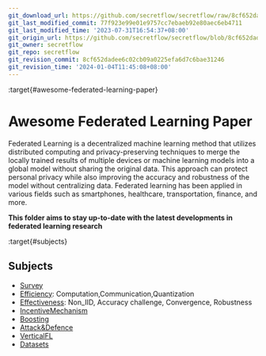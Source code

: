 ```yaml
---
git_download_url: https://github.com/secretflow/secretflow/raw/8cf652dadee6c02cb09a0225efa6d7c6bae31246/docs/awesome-pets/papers/fl.md
git_last_modified_commit: 77f923e99e01e9757cc7ebaeb92e80aec6eb4711
git_last_modified_time: '2023-07-31T16:54:37+08:00'
git_origin_url: https://github.com/secretflow/secretflow/blob/8cf652dadee6c02cb09a0225efa6d7c6bae31246/docs/awesome-pets/papers/fl.md
git_owner: secretflow
git_repo: secretflow
git_revision_commit: 8cf652dadee6c02cb09a0225efa6d7c6bae31246
git_revision_time: '2024-01-04T11:45:08+08:00'
---
```


:target{#awesome-federated-learning-paper}

# Awesome Federated Learning Paper

Federated Learning is a decentralized machine learning method that utilizes distributed computing and privacy-preserving techniques to merge the locally trained results of multiple devices or machine learning models into a global model without sharing the original data. This approach can protect personal privacy while also improving the accuracy and robustness of the model without centralizing data. Federated learning has been applied in various fields such as smartphones, healthcare, transportation, finance, and more.

<strong>This folder aims to stay up-to-date with the latest developments in federated learning research</strong>

:target{#subjects}

## Subjects

- [Survey](applications/ppml/fl/survey.mdx)
- [Efficiency](#./applications/ppml/fl/efficiency.md): Computation,Communication,Quantization
- [Effectiveness](#./applications/ppml/fl/effectiveness.md): Non\_IID, Accuracy challenge, Convergence, Robustness
- [IncentiveMechanism](applications/ppml/fl/incentive.mdx)
- [Boosting](applications/ppml/fl/boosting.mdx)
- [Attack\&Defence](applications/aml/attack_defense.mdx)
- [VerticalFL](applications/ppml/fl/vertical.mdx)
- [Datasets](applications/ppml/fl/datasets.mdx)
